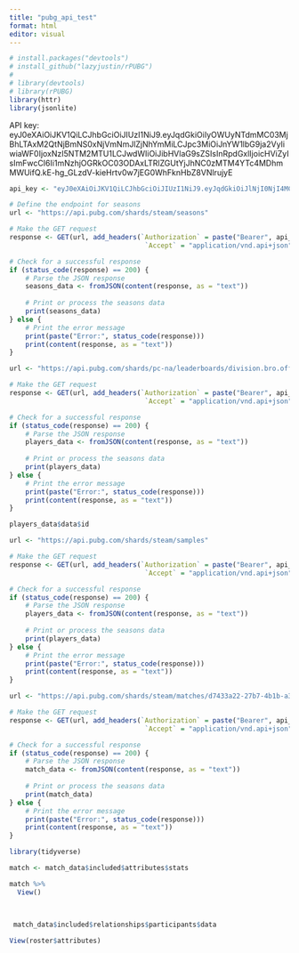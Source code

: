 ```yaml
---
title: "pubg_api_test"
format: html
editor: visual
---
```


```r
# install.packages("devtools")
# install_github("lazyjustin/rPUBG")
# 
# library(devtools)
# library(rPUBG)
library(httr)
library(jsonlite)
```

API key: eyJ0eXAiOiJKV1QiLCJhbGciOiJIUzI1NiJ9.eyJqdGkiOiIyOWUyNTdmMC03MjBhLTAxM2QtNjBmNS0xNjVmNmJlZjNhYmMiLCJpc3MiOiJnYW1lbG9ja2VyIiwiaWF0IjoxNzI5NTM2MTU1LCJwdWIiOiJibHVlaG9sZSIsInRpdGxlIjoicHViZyIsImFwcCI6Ii1mNzhjOGRkOC03ODAxLTRlZGUtYjJhNC0zMTM4YTc4MDhmMWUifQ.kE-hg_GLzdV-kieHrtv0w7jEG0WhFknHbZ8VNlrujyE

```r
api_key <- "eyJ0eXAiOiJKV1QiLCJhbGciOiJIUzI1NiJ9.eyJqdGkiOiJlNjI0NjI4MC03MjMyLTAxM2QtOGU4MS0yMjViNDYzNmQwYzgiLCJpc3MiOiJnYW1lbG9ja2VyIiwiaWF0IjoxNzI5NTUzNjUxLCJwdWIiOiJibHVlaG9sZSIsInRpdGxlIjoicHViZyIsImFwcCI6InB1YmdfYXBpXzIifQ.TPRaU-Yrrai0kza1Wb8-Kg8gBIy__hz37cStm24B1xI"
```

```r
# Define the endpoint for seasons
url <- "https://api.pubg.com/shards/steam/seasons"

# Make the GET request
response <- GET(url, add_headers(`Authorization` = paste("Bearer", api_key),
                                  `Accept` = "application/vnd.api+json"))

# Check for a successful response
if (status_code(response) == 200) {
    # Parse the JSON response
    seasons_data <- fromJSON(content(response, as = "text"))
    
    # Print or process the seasons data
    print(seasons_data)
} else {
    # Print the error message
    print(paste("Error:", status_code(response)))
    print(content(response, as = "text"))
}

```

```r
url <- "https://api.pubg.com/shards/pc-na/leaderboards/division.bro.official.2017-pre9/squad"

# Make the GET request
response <- GET(url, add_headers(`Authorization` = paste("Bearer", api_key),
                                  `Accept` = "application/vnd.api+json"))

# Check for a successful response
if (status_code(response) == 200) {
    # Parse the JSON response
    players_data <- fromJSON(content(response, as = "text"))
    
    # Print or process the seasons data
    print(players_data)
} else {
    # Print the error message
    print(paste("Error:", status_code(response)))
    print(content(response, as = "text"))
}

```

```r
players_data$data$id
```

```r
url <- "https://api.pubg.com/shards/steam/samples"

# Make the GET request
response <- GET(url, add_headers(`Authorization` = paste("Bearer", api_key),
                                  `Accept` = "application/vnd.api+json"))

# Check for a successful response
if (status_code(response) == 200) {
    # Parse the JSON response
    players_data <- fromJSON(content(response, as = "text"))
    
    # Print or process the seasons data
    print(players_data)
} else {
    # Print the error message
    print(paste("Error:", status_code(response)))
    print(content(response, as = "text"))
}

```

```r

url <- "https://api.pubg.com/shards/steam/matches/d7433a22-27b7-4b1b-a34c-6b2b23c49f76"

# Make the GET request
response <- GET(url, add_headers(`Authorization` = paste("Bearer", api_key),
                                  `Accept` = "application/vnd.api+json"))

# Check for a successful response
if (status_code(response) == 200) {
    # Parse the JSON response
    match_data <- fromJSON(content(response, as = "text"))
    
    # Print or process the seasons data
    print(match_data)
} else {
    # Print the error message
    print(paste("Error:", status_code(response)))
    print(content(response, as = "text"))
}


```

```r
library(tidyverse)
```

```r
match <- match_data$included$attributes$stats
```

```r
match %>% 
  View()
  
  
```

```r
 match_data$included$relationships$participants$data
```

```r
View(roster$attributes)
```
